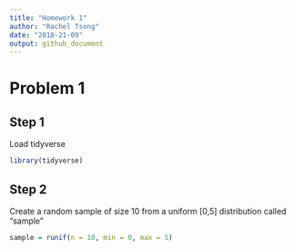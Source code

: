 ```yaml
---
title: "Homework 1"
author: "Rachel Tsong"
date: "2018-21-09"
output: github_document
---
```


# Problem 1

## Step 1
Load tidyverse 
``` r
library(tidyverse)
```

## Step 2
Create a random sample of size 10 from a uniform [0,5] distribution called "sample" 
``` r
sample = runif(n = 10, min = 0, max = 5)
```
